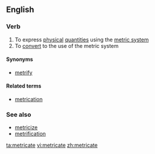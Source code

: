 ==English==

===Verb===
{{en-verb|metricat|ing}}

# To express [[physical]] [[quantity|quantities]] using the [[metric system]]
# To [[convert]] to the use of the metric system

====Synonyms====
*{{sense|jurisdictional conversion to using metric}} [[metrify]] {{qualifier|US|Canada}}

====Related terms====
*[[metrication]]

===See also===
* [[metricize]]
* [[metrification]]

[[ta:metricate]]
[[vi:metricate]]
[[zh:metricate]]